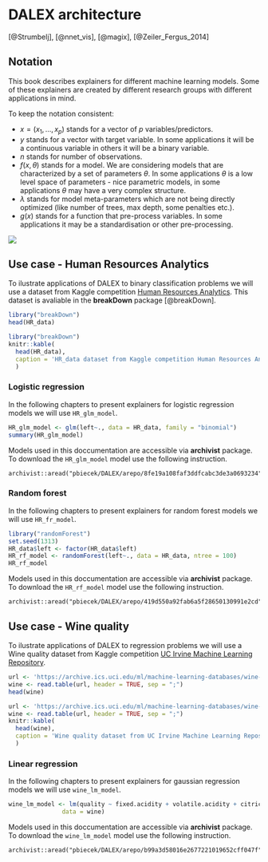# DALEX architecture {#architecture}



[@Strumbelj], [@nnet_vis], [@magix], [@Zeiler_Fergus_2014]

## Notation

This book describes explainers for different machine learning models. Some of these explainers are created by different research groups with different applications in mind.

To keep the notation consistent:

- $x = (x_1, ..., x_p)$ stands for a vector of $p$ variables/predictors. 
- $y$ stands for a vector with target variable. In some applications it will be a continuous variable in others it will be a binary variable.
- $n$ stands for number of observations.
- $f(x, \theta)$ stands for a model. We are considering models that are characterized by a set of parameters $\theta$. In some applications $\theta$ is a low level space of parameters - nice parametric models, in some applications $\theta$ may have a very complex structure.
- $\lambda$ stands for model meta-parameters which are not being directly optimized (like number of trees, max depth, some penalties etc.).
- $g(x)$ stands for a function that pre-process variables. In some applications it may be a standardisation or other pre-processing. 


![](images/model01.jpg)


## Use case - Human Resources Analytics

To ilustrate applications of DALEX to binary classification problems we will use a dataset from Kaggle competition [Human Resources Analytics]( https://www.kaggle.com/ludobenistant/hr-analytics/data). This dataset is avaliable in the **breakDown** package [@breakDown].

```r
library("breakDown")
head(HR_data)
```

```r
library("breakDown")
knitr::kable(
  head(HR_data),
  caption = 'HR_data dataset from Kaggle competition Human Resources Analytics'
  )
```

### Logistic regression

In the following chapters to present explainers for logistic regression models we will use `HR_glm_model`.

```r
HR_glm_model <- glm(left~., data = HR_data, family = "binomial")
summary(HR_glm_model)
```

Models used in this doccumentation are accessible via **archivist** package. To download the `HR_glm_model` model use the following instruction. 
```
archivist::aread("pbiecek/DALEX/arepo/8fe19a108faf3ddfcabc3de3a0693234")
```

### Random forest

In the following chapters to present explainers for random forest models we will use `HR_fr_model`.

```r
library("randomForest")
set.seed(1313)
HR_data$left <- factor(HR_data$left)
HR_rf_model <- randomForest(left~., data = HR_data, ntree = 100)
HR_rf_model
```

Models used in this doccumentation are accessible via **archivist** package. To download the `HR_rf_model` model use the following instruction. 
```
archivist::aread("pbiecek/DALEX/arepo/419d550a92fab6a5f28650130991e2cd")
```


## Use case - Wine quality

To ilustrate applications of DALEX to regression problems we will use a Wine quality dataset from Kaggle competition [UC Irvine Machine Learning Repository](http://mlr.cs.umass.edu/ml/). 

```r
url <- 'https://archive.ics.uci.edu/ml/machine-learning-databases/wine-quality/winequality-white.csv'
wine <- read.table(url, header = TRUE, sep = ";")
head(wine)
```

```r
url <- 'https://archive.ics.uci.edu/ml/machine-learning-databases/wine-quality/winequality-white.csv'
wine <- read.table(url, header = TRUE, sep = ";")
knitr::kable(
  head(wine),
  caption = 'Wine quality dataset from UC Irvine Machine Learning Repository'
  )
```

### Linear regression

In the following chapters to present explainers for gaussian regression models we will use `wine_lm_model`.

```r
wine_lm_model <- lm(quality ~ fixed.acidity + volatile.acidity + citric.acid + residual.sugar + chlorides + free.sulfur.dioxide + total.sulfur.dioxide + density + pH + sulphates + alcohol,
               data = wine)
```

Models used in this doccumentation are accessible via **archivist** package. To download the `wine_lm_model` model use the following instruction. 
```
archivist::aread("pbiecek/DALEX/arepo/b99a3d58016e2677221019652cff047f")
```

